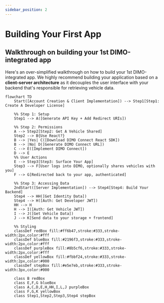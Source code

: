 ```yaml
---
sidebar_position: 2
---
```



# Building Your First App

## Walkthrough on building your 1st DIMO-integrated app
Here's an over-simplified walkthrough on how to build your 1st DIMO-integrated app. 
We highly recommend building your application based on a **client-server architecture** as it decouples the user interface with your backend that's responsible for retrieving vehicle data.

```mermaid
flowchart TD
	Start([Account Creation & Client Implementation]) --> Step1[Step1: Create A Developer License]

	%% Step 1: Setup
	Step1 --> A([Generate API Key + Add Redirect URIs])

	%% Step 2: Permissions
	A --> Step2[Step2: Get A Vehicle Shared]
	Step2 --> B{Use React?}
	B --> |Yes| C([Download DIMO Connect React SDK])
	B --> |No| D([Generate DIMO Connect URL])
	C --> E([Implement DIMO Connect])
	D --> E
	%% User Actions
	E --> Step3[Step3: Surface Your App]
	Step3 --> F[User logs into DIMO, optionally shares vehicles with you]
	F --> G[Redirected back to your app, authenticated]

	%% Step 3: Accessing Data
	2ndStart([Server Implementation]) --> Step4[Step4: Build Your Backend]
	Step4 --> HH([Get Identity Data])
	Step4 --> H([Auth: Get Developer JWT])
	HH --> H
	H --> I([Auth: Get Vehicle JWT])
	I --> J([Get Vehicle Data])
	J --> K[Send data to your storage + frontend]

	%% Styling
	classDef redBox fill:#ff6b47,stroke:#333,stroke-width:2px,color:#fff
	classDef blueBox fill:#2196f3,stroke:#333,stroke-width:2px,color:#fff
	classDef purpleBox fill:#8b5cf6,stroke:#333,stroke-width:2px,color:#fff
	classDef yellowBox fill:#fbbf24,stroke:#333,stroke-width:2px,color:#000
	classDef stepBox fill:#e5e7eb,stroke:#333,stroke-width:3px,color:#000

	class B redBox
	class E,F,G blueBox
	class A,C,D,E,H,HH,I,L,J purpleBox
	class F,G,K yellowBox
	class Step1,Step2,Step3,Step4 stepBox

```
